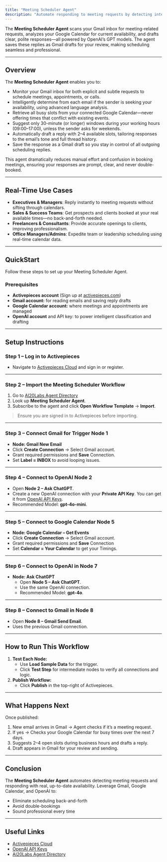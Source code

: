 ```yaml
---
title: "Meeting Scheduler Agent"
description: "Automate responding to meeting requests by detecting intent in Gmail, analyzing your Google Calendar for availability, and drafting context-aware replies using OpenAI GPT models."
---
```


The **Meeting Scheduler Agent** scans your Gmail inbox for meeting-related requests, analyzes your Google Calendar for current availability, and drafts clear, polite responses—all powered by OpenAI’s GPT models. The agent saves these replies as Gmail drafts for your review, making scheduling seamless and professional.

---

## Overview

The **Meeting Scheduler Agent** enables you to:

- Monitor your Gmail inbox for both explicit and subtle requests to schedule meetings, appointments, or calls.
- Intelligently determine from each email if the sender is seeking your availability, using advanced language analysis.
- Retrieve all busy slots from your connected Google Calendar—never offering times that conflict with existing events.
- Suggest only 30-minute (or longer) windows during your working hours (09:00–17:00), unless the sender asks for weekends.
- Automatically draft a reply with 2–4 available slots, tailoring responses to the email’s tone and full thread history.
- Save the response as a Gmail draft so you stay in control of all outgoing scheduling replies.

This agent dramatically reduces manual effort and confusion in booking meetings, ensuring your responses are prompt, clear, and never double-booked.

---

## Real-Time Use Cases

- **Executives & Managers**: Reply instantly to meeting requests without sifting through calendars.
- **Sales & Success Teams**: Get prospects and clients booked at your real available times—no back-and-forth needed.
- **Freelancers & Consultants**: Provide accurate openings to clients, improving professionalism.
- **Office Managers/Admins**: Expedite team or leadership scheduling using real-time calendar data.

---

## QuickStart

Follow these steps to set up your Meeting Scheduler Agent.

### Prerequisites

- **Activepieces account** (Sign up at [activepieces.com](https://activepieces.com))
- **Gmail account:** for reading emails and saving reply drafts
- **Google Calendar account:** where meetings and appointments are managed
- **OpenAI account** and API key: to power intelligent classification and drafting

---

## Setup Instructions

### Step 1 – Log in to Activepieces

- Navigate to [Activepieces Cloud](https://cloud.activepieces.com) and sign in or register.

---

### Step 2 – Import the Meeting Scheduler Workflow

1. Go to [AI20Labs Agent Directory](https://ai20-agent-directory.lovable.app/)
2. Look up **Meeting Scheduler Agent**.
3. Subscribe to the agent and click **Open Workflow Template** → **Import**.

> Ensure you are signed in to Activepieces before importing.

---

### Step 3 – Connect Gmail for Trigger Node 1

- **Node: Gmail New Email**
- Click **Create Connection** → Select Gmail account.
- Grant required permissions and **Save** Connection.
- Set **Label = INBOX** to avoid looping issues.

---

### Step 4 – Connect to OpenAI Node 2

- Open **Node 2 – Ask ChatGPT**.
- Create a new OpenAI connection with your **Private API Key**. You can get it from [OpenAI API Keys](https://platform.openai.com/account/api-keys).
- Recommended Model: **gpt-4o-mini**.

---

### Step 5 – Connect to Google Calendar Node 5

- **Node: Google Calendar – Get Events**
- Click **Create Connection** → Select Gmail account.
- Grant required permissions and **Save** Connection
- Set **Calendar = Your Calendar** to get your Timings.

---

### Step 6 – Connect to OpenAI in Node 7

- **Node: Ask ChatGPT**
  - Open **Node 5 – Ask ChatGPT**.
  - Use the same OpenAI connection.
  - Recommended Model: **gpt-4o**.

---

### Step 8 – Connect to Gmail in Node 8

- Open **Node 8 – Gmail Send Email**.
- Uses the previous Gmail connection.

---

## How to Run This Workflow

1. **Test Each Node:**
   - Use **Load Sample Data** for the trigger.
   - Click **Test Step** for intermediate nodes to verify all connections and logic.
2. **Publish Workflow:**
   - Click **Publish** in the top-right of Activepieces.

---

## What Happens Next

Once published:

1. New email arrives in Gmail → Agent checks if it’s a meeting request.
2. If yes → Checks your Google Calendar for busy times over the next 7 days.
3. Suggests 2–4 open slots during business hours and drafts a reply.
4. Draft appears in Gmail for your review and sending.

---

## Conclusion

The **Meeting Scheduler Agent** automates detecting meeting requests and responding with real, up-to-date availability.
Leverage Gmail, Google Calendar, and OpenAI to:

- Eliminate scheduling back-and-forth
- Avoid double-bookings
- Sound professional every time

---

## Useful Links

- [Activepieces Cloud](https://cloud.activepieces.com)
- [OpenAI API Keys](https://platform.openai.com/account/api-keys)
- [AI20Labs Agent Directory](https://ai20-agent-directory.lovable.app)

